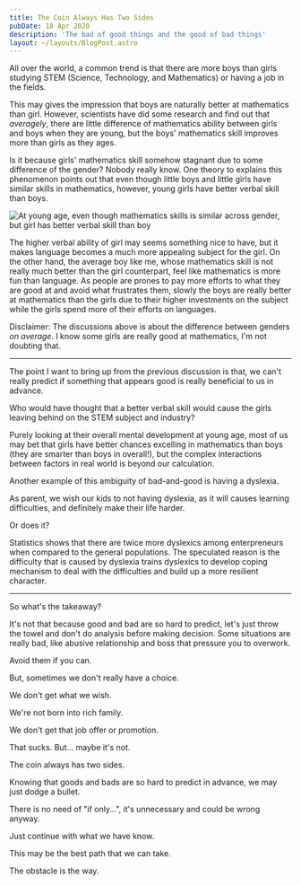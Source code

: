 ```yaml
---
title: The Coin Always Has Two Sides
pubDate: 18 Apr 2020
description: 'The bad of good things and the good of bad things'
layout: ~/layouts/BlogPost.astro
---
```



All over the world, a common trend is that there are more boys than girls studying STEM (Science, Technology, and Mathematics) or having a job in the fields.

This may gives the impression that boys are naturally better at mathematics than girl. However, scientists have did some research and find out that _averagely_, there are little difference of mathematics ability between girls and boys when they are young, but the boys' mathematics skill improves more than girls as they ages.

Is it because girls' mathematics skill somehow stagnant due to some difference of the gender? Nobody really know. One theory to explains this phenomenon points out that even though little boys and little girls have similar skills in mathematics, however, young girls have better verbal skill than boys.

<img
  src={boysVsGirlsImg}
  alt="At young age, even though mathematics skills is similar across gender, but girl has better verbal skill than boy"
/>

The higher verbal ability of girl may seems something nice to have, but it makes language becomes a much more appealing subject for the girl. On the other hand, the average boy like me, whose mathematics skill is not really much better than the girl counterpart, feel like mathematics is more fun than language. As people are prones to pay more efforts to what they are good at and avoid what frustrates them, slowly the boys are really better at mathematics than the girls due to their higher investments on the subject while the girls spend more of their efforts on languages.

<aside>

Disclaimer: The discussions above is about the difference between genders _on average_. I know some girls are really good at mathematics, I'm not doubting that.

</aside>

---

The point I want to bring up from the previous discussion is that, we can't really predict if something that appears good is really beneficial to us in advance.

Who would have thought that a better verbal skill would cause the girls leaving behind on the STEM subject and industry?

Purely looking at their overall mental development at young age, most of us may bet that girls have better chances excelling in mathematics than boys (they are smarter than boys in overall!), but the complex interactions between factors in real world is beyond our calculation.

Another example of this ambiguity of bad-and-good is having a dyslexia.

As parent, we wish our kids to not having dyslexia, as it will causes learning difficulties, and definitely make their life harder.

Or does it?

Statistics shows that there are twice more dyslexics among enterpreneurs when compared to the general populations. The speculated reason is the difficulty that is caused by dyslexia trains dyslexics to develop coping mechanism to deal with the difficulties and build up a more resilient character.

---

So what's the takeaway?

It's not that because good and bad are so hard to predict, let's just throw the towel and don't do analysis before making decision. Some situations are really bad, like abusive relationship and boss that pressure you to overwork.

Avoid them if you can.

But, sometimes we don't really have a choice.

We don't get what we wish.

We're not born into rich family.

We don't get that job offer or promotion.

That sucks. But... maybe it's not.

The coin always has two sides.

Knowing that goods and bads are so hard to predict in advance, we may just dodge a bullet.

There is no need of "if only...", it's unnecessary and could be wrong anyway.

Just continue with what we have know.

This may be the best path that we can take.

The obstacle is the way.
